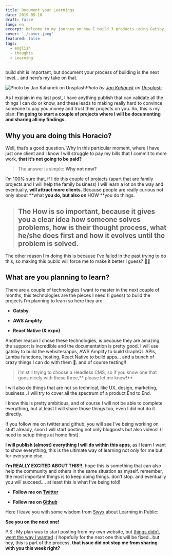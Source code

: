 ```yaml
---
title: Document your Learnings
date: 2019-05-18
draft: false
lang: en
excerpt: Welcome to my journey on how I build 3 products using Gatsby, GraphQL & Serverless technologies...
cover: './cover.jpeg'
featured: false
tags:
  - english
  - thoughts
  - Learning
---
```


build shit is important, but document your process of building is the next level… and here’s my take on that.

![Photo by [Jan Kahánek](https://unsplash.com/@honza_kahanek?utm_source=medium&utm_medium=referral) on [Unsplash](https://unsplash.com?utm_source=medium&utm_medium=referral)](./cover.jpeg)_Photo by [Jan Kahánek](https://unsplash.com/@honza_kahanek?utm_source=medium&utm_medium=referral) on [Unsplash](https://unsplash.com?utm_source=medium&utm_medium=referral)_

As I explain in my last post, I have anything publish that can validate all the things I can do or know, and these leads to making really hard to convince someone to pay you money and trust their projects on you. So, this is my plan: **I’m going to start a couple of projects where I will be documenting and sharing all my findings.**

## Why you are doing this Horacio?

Well, that’s a good question. Why in this particular moment, where I have just one client and I know I will struggle to pay my bills that I commit to more work, **that it’s not going to be paid?**

> The answer is simple: **Why not now?**

I’m 100% sure that, if I do this couple of projects (apart that are family projects and I will help the family business) I will learn a lot on the way and eventually, **will attract more clients.** Because people are really curious not only about **what **you do, but also on** HOW **you do things.

> ## **The How is so important,** because it gives you a clear idea how someone solves problems, how is their thought process, what he/she does first and how it evolves until the problem is solved.

The other reason I’m doing this is because I’ve failed in the past trying to do this, so making this public will force me to make it better i guess? 🤷‍♂️

## What are you planning to learn?

There are a couple of technologies I want to master in the next couple of months, this technologies are the pieces I need (I guess) to build the projects I’m planning to learn so here they are:

- **Gatsby**

- **AWS Amplify**

- **React Native (& expo)**

Another reason I chose these technologies, is because they are amazing, the support is incredible and the documentation is pretty good. I will use gatsby to build the websites/apps, AWS Amplify to build GraphQL APIs, Lamba functions, hosting, React Native to build apps… and a bunch of crazy things I can do with them 🤟. and of course testing!!

> I’m still trying to choose a Headless CMS, so if you know one that goes nicely with these three,** please let me know!**

I will also do things that are not so technical, like UX, design, marketing, business.. I will try to cover all the spectrum of a product End to End.

I know this is pretty ambitious, and of course I will not be able to complete everything, but at least I will share those things too, even I did not do it directly.

If you follow me on twitter and github, you will see I’ve being working on stuff already, soon I will start posting not only blogposts but also videos! (I need to setup things at home first).

**I will publish (almost) everything I will do within this apps**, as I learn I want to show everything, this is the ultimate way of learning not only for me but for everyone else.

**I’m REALLY EXCITED ABOUT THIS!!**, hope this is something that can also help the community and others in the same situation as myself. remember, the most important things is to keep doing things. don’t stop. and eventually you will succeed…. at least this is what I’ve being told!

- **Follow me on [Twitter](https://twitter.com/hhg2288)**

- **Follow me on [Github](https://github.com/horacioh)**

Here I leave you with some wisdom from [Swyx](https://twitter.com/swyx/status/1009174159690264579) about Learning in Public:

**See you on the next one!**

P.S.: My plan was to start posting from my own website, but [things didn’t went the way I wanted](https://twitter.com/hhg2288/status/1129526682396823552) :( hopefully for the next one this will be fixed…but hey, this is part of the process, **that issue did not stop me from sharing with you this week right?**
